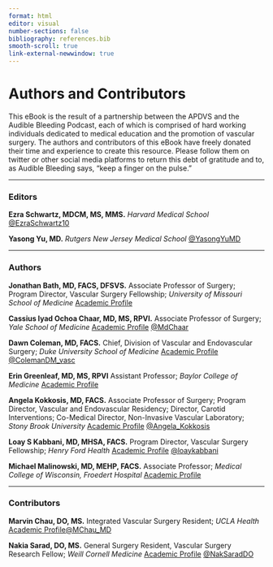 ```yaml
---
format: html
editor: visual
number-sections: false
bibliography: references.bib
smooth-scroll: true
link-external-newwindow: true
---
```


# Authors and Contributors {.unnumbered}

This eBook is the result of a partnership between the APDVS and the Audible Bleeding Podcast, each of which is comprised of hard working individuals dedicated to medical education and the promotion of vascular surgery. The authors and contributors of this eBook have freely donated their time and experience to create this resource. Please follow them on twitter or other social media platforms to return this debt of gratitude and to, as Audible Bleeding says, "keep a finger on the pulse."

------------------------------------------------------------------------

### Editors

**Ezra Schwartz, MDCM, MS, MMS.** *Harvard Medical School* [\@EzraSchwartz10](https://twitter.com/EzraSchwartz10)

**Yasong Yu, MD.** *Rutgers New Jersey Medical School* [\@YasongYuMD](https://twitter.com/YasongYuMD)

------------------------------------------------------------------------

### Authors

**Jonathan Bath, MD, FACS, DFSVS.** Associate Professor of Surgery; Program Director, Vascular Surgery Fellowship; *University of Missouri School of Medicine* [Academic Profile](https://www.muhealth.org/doctors/jonathan-bath-md) 

**Cassius Iyad Ochoa Chaar, MD, MS, RPVI.** Associate Professor of Surgery; *Yale School of Medicine* [Academic Profile](https://medicine.yale.edu/profile/cassius-chaar/) [\@MdChaar](https://twitter.com/MdChaar)

**Dawn Coleman, MD, FACS.** Chief, Division of Vascular and Endovascular Surgery;  *Duke University School of Medicine* [Academic Profile](https://surgery.duke.edu/profile/dawn-m-coleman) [\@ColemanDM_vasc](https://twitter.com/ColemanDM_vasc)

**Erin Greenleaf, MD, MS, RPVI** Assistant Professor; *Baylor College of Medicine* [Academic Profile](https://www.bcm.edu/people-search/erin-greenleaf-90476)

**Angela Kokkosis, MD, FACS.** Associate Professor of Surgery; Program Director, Vascular and Endovascular Residency; Director, Carotid Interventions; Co-Medical Director, Non-Invasive Vascular Laboratory; *Stony Brook University* [Academic Profile](https://renaissance.stonybrookmedicine.edu/surgery/people/faculty/dr-angela-a-kokkosis) [\@Angela_Kokkosis](https://twitter.com/Angela_Kokkosis)

**Loay S Kabbani, MD, MHSA, FACS.** Program Director, Vascular Surgery Fellowship; *Henry Ford Health* [Academic Profile](https://www.henryford.com/physician-directory/k/kabbani-loay) [\@loaykabbani](https://twitter.com/loaykabbani)

**Michael Malinowski, MD, MEHP, FACS.** Associate Professor; *Medical College of Wisconsin, Froedert Hospital* [Academic Profile](https://www.froedtert.com/doctors/michael-malinowski-1316100860)

------------------------------------------------------------------------

### Contributors

**Marvin Chau, DO, MS.** Integrated Vascular Surgery Resident; *UCLA Health* [Academic Profile](https://www.uclahealth.org/departments/surgery/education/residency/vascular-surgery-residency-program/residents-fellows)[\@MChau_MD](https://twitter.com/MChau_MD)

**Nakia Sarad, DO, MS.** General Surgery Resident, Vascular Surgery Research Fellow; *Weill Cornell Medicine* [Academic Profile](https://www.nyp.org/queens/graduate-medical-education/surgery/current-residents) [\@NakSaradDO](https://twitter.com/NakSaradDO)
